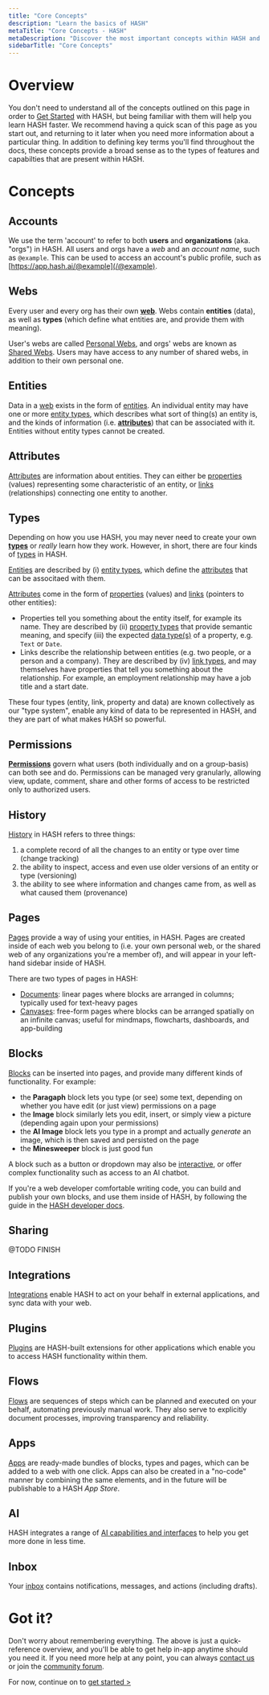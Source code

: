 ```yaml
---
title: "Core Concepts"
description: "Learn the basics of HASH"
metaTitle: "Core Concepts - HASH"
metaDescription: "Discover the most important concepts within HASH and learn how the application works"
sidebarTitle: "Core Concepts"
---
```


# Overview

You don't need to understand all of the concepts outlined on this page in order to [Get Started](/guide/introduction/get-started) with HASH, but being familiar with them will help you learn HASH faster. We recommend having a quick scan of this page as you start out, and returning to it later when you need more information about a particular thing. In addition to defining key terms you'll find throughout the docs, these concepts provide a broad sense as to the types of features and capabilties that are present within HASH.

# Concepts

## Accounts

We use the term 'account' to refer to both **users** and **organizations** (aka. "orgs") in HASH. All users and orgs have a _web_ and an _account name_, such as `@example`. This can be used to access an account's public profile, such as [https://app.hash.ai/@example](/@example).

## Webs

Every user and every org has their own [**web**](/guide/webs). Webs contain **entities** (data), as well as **types** (which define what entities are, and provide them with meaning).

User's webs are called [Personal Webs](/guide/webs/users#web), and orgs' webs are known as [Shared Webs](/guide/webs/orgs#web). Users may have access to any number of shared webs, in addition to their own personal one.

## Entities

Data in a [web](/guide/webs) exists in the form of [entities](/guide/entities). An individual entity may have one or more [entity types](/guide/types/entity-types), which describes what sort of thing(s) an entity is, and the kinds of information (i.e. [**attributes**](/guide/entities/attributes)) that can be associated with it. Entities without entity types cannot be created.

## Attributes

[Attributes](/guide/entities/attributes) are information about entities. They can either be [properties](/guide/entities/attributes#properties) (values) representing some characteristic of an entity, or [links](/guide/entities/attributes#links) (relationships) connecting one entity to another.

## Types

Depending on how you use HASH, you may never need to create your own [**types**](/guide/types) or _really_ learn how they work. However, in short, there are four kinds of [types](/guide/types) in HASH.

[Entities](/guide/entities) are described by (i) [entity types](/guide/types/entity-types), which define the [attributes](/guide/entities/attributes) that can be associtaed with them.

[Attributes](/guide/entities/attributes) come in the form of [properties](/guide/entities/attributes#properties) (values) and [links](/guide/entities/attributes#links) (pointers to other entities):

- Properties tell you something about the entity itself, for example its name. They are described by (ii) [property types](/guide/types/property-types) that provide semantic meaning, and specify (iii) the expected [data type(s)](/guide/types/data-types) of a property, e.g. `Text` or `Date`.
- Links describe the relationship between entities (e.g. two people, or a person and a company). They are described by (iv) [link types](/guide/types/link-types), and may themselves have properties that tell you something about the relationship. For example, an employment relationship may have a job title and a start date.

These four types (entity, link, property and data) are known collectively as our "type system", enable any kind of data to be represented in HASH, and they are part of what makes HASH so powerful.

## Permissions

[**Permissions**](/guide/webs/permissions) govern what users (both individually and on a group-basis) can both see and do. Permissions can be managed very granularly, allowing view, update, comment, share and other forms of access to be restricted only to authorized users.

## History

[History](/guide/webs/history) in HASH refers to three things:

1. a complete record of all the changes to an entity or type over time (change tracking)
1. the ability to inspect, access and even use older versions of an entity or type (versioning)
1. the ability to see where information and changes came from, as well as what caused them (provenance)

## Pages

[Pages](/guide/pages) provide a way of using your entities, in HASH. Pages are created inside of each web you belong to (i.e. your own personal web, or the shared web of any organizations you're a member of), and will appear in your left-hand sidebar inside of HASH.

There are two types of pages in HASH:

- [Documents](/guide/pages/documents): linear pages where blocks are arranged in columns; typically used for text-heavy pages
- [Canvases](/guide/pages/canvases): free-form pages where blocks can be arranged spatially on an infinite canvas; useful for mindmaps, flowcharts, dashboards, and app-building

## Blocks

[Blocks](/guide/pages/blocks) can be inserted into pages, and provide many different kinds of functionality. For example:

- the **Paragaph** block lets you type (or see) some text, depending on whether you have edit (or just view) permissions on a page
- the **Image** block similarly lets you edit, insert, or simply view a picture (depending again upon your permissions)
- the **AI Image** block lets you type in a prompt and actually _generate_ an image, which is then saved and persisted on the page
- the **Minesweeper** block is just good fun

A block such as a button or dropdown may also be [interactive](/guide/pages/blocks#action), or offer complex functionality such as access to an AI chatbot.

If you're a web developer comfortable writing code, you can build and publish your own blocks, and use them inside of HASH, by following the guide in the [HASH developer docs](https://hash.dev/docs/blocks).

## Sharing

@TODO FINISH

## Integrations

[Integrations](/guide/integrations) enable HASH to act on your behalf in external applications, and sync data with your web.

## Plugins

[Plugins](/guide/plugins) are HASH-built extensions for other applications which enable you to access HASH functionality within them.

## Flows

[Flows](/guide/flows) are sequences of steps which can be planned and executed on your behalf, automating previously manual work. They also serve to explicitly document processes, improving transparency and reliability.

## Apps

[Apps](/guide/apps) are ready-made bundles of blocks, types and pages, which can be added to a web with one click. Apps can also be created in a "no-code" manner by combining the same elements, and in the future will be publishable to a HASH _App Store_.

## AI

HASH integrates a range of [AI capabilities and interfaces](/guide/ai) to help you get more done in less time.

## Inbox

Your [inbox](/guide/inbox) contains notifications, messages, and actions (including drafts).

# Got it?

Don't worry about remembering everything. The above is just a quick-reference overview, and you'll be able to get help in-app anytime should you need it. If you need more help at any point, you can always [contact us](/contact) or join the [community forum](/discord).

For now, continue on to [get started >](/guide/introduction/get-started)